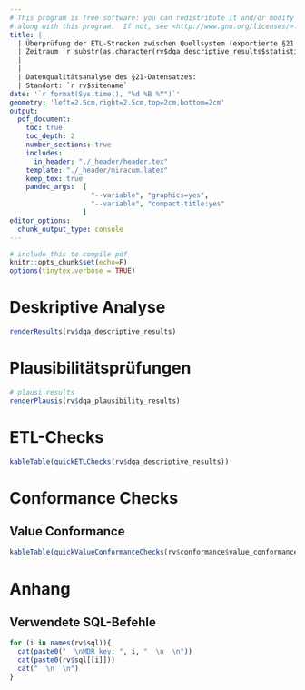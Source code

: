 ```yaml
---
# This program is free software: you can redistribute it and/or modify
# along with this program.  If not, see <http://www.gnu.org/licenses/>.
title: |
  | Überprüfung der ETL-Strecken zwischen Quellsystem (exportierte §21 Rohdaten) und Zielsystem (`r rv$target_db` Forschungsdatenrepository) 
  | Zeitraum `r substr(as.character(rv$dqa_descriptive_results$statistics$EpisodeOfCare_period_end$target_data[1,])[2], 1, 4)` bis `r substr(as.character(rv$dqa_descriptive_results$statistics$EpisodeOfCare_period_end$target_data[6,])[2], 1, 4)` 
  | 
  | 
  | Datenqualitätsanalyse des §21-Datensatzes: 
  | Standort: `r rv$sitename` 
date: '`r format(Sys.time(), "%d %B %Y")`' 
geometry: 'left=2.5cm,right=2.5cm,top=2cm,bottom=2cm' 
output: 
  pdf_document:
    toc: true
    toc_depth: 2
    number_sections: true
    includes:
      in_header: "./_header/header.tex"
    template: "./_header/miracum.latex"
    keep_tex: true
    pandoc_args:  [
                    "--variable", "graphics=yes",
                    "--variable", "compact-title:yes"
                  ]
editor_options:
  chunk_output_type: console
---
```


```r
# include this to compile pdf
knitr::opts_chunk$set(echo=F)
options(tinytex.verbose = TRUE)
```

\newpage

# Deskriptive Analyse    

```r
renderResults(rv$dqa_descriptive_results)
```

# Plausibilitätsprüfungen  

```r
# plausi results
renderPlausis(rv$dqa_plausibility_results)
```

# ETL-Checks

```r
kableTable(quickETLChecks(rv$dqa_descriptive_results))
```

# Conformance Checks

## Value Conformance

```r
kableTable(quickValueConformanceChecks(rv$conformance$value_conformance))
```

\newpage

# Anhang

## Verwendete SQL-Befehle  

```r
for (i in names(rv$sql)){
  cat(paste0("  \nMDR key: ", i, "  \n  \n"))
  cat(paste0(rv$sql[[i]]))
  cat("  \n  \n")
}
```

